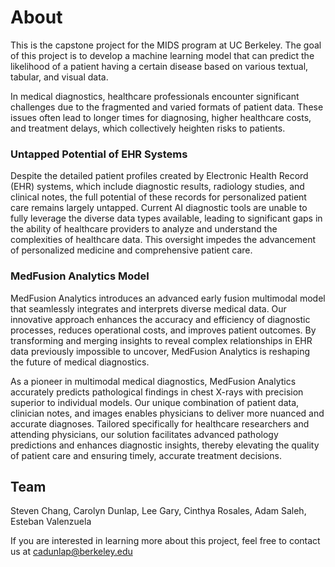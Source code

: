 # About

This is the capstone project for the MIDS program at UC Berkeley. The goal of this project is to develop a machine learning model
that can predict the likelihood of a patient having a certain disease based on various textual, tabular, and visual data.

In medical diagnostics, healthcare professionals encounter significant challenges due to the fragmented and varied formats of patient data. These issues often lead to longer times for diagnosing, higher healthcare costs, and treatment delays, which collectively heighten risks to patients.

### Untapped Potential of EHR Systems
Despite the detailed patient profiles created by Electronic Health Record (EHR) systems, which include diagnostic results, radiology studies, and clinical notes, the full potential of these records for personalized patient care remains largely untapped. Current AI diagnostic tools are unable to fully leverage the diverse data types available, leading to significant gaps in the ability of healthcare providers to analyze and understand the complexities of healthcare data. This oversight impedes the advancement of personalized medicine and comprehensive patient care.

### MedFusion Analytics Model

MedFusion Analytics introduces an advanced early fusion multimodal model that seamlessly integrates and interprets diverse medical data. Our innovative approach enhances the accuracy and efficiency of diagnostic processes, reduces operational costs, and improves patient outcomes. By transforming and merging insights to reveal complex relationships in EHR data previously impossible to uncover, MedFusion Analytics is reshaping the future of medical diagnostics.

As a pioneer in multimodal medical diagnostics, MedFusion Analytics accurately predicts pathological findings in chest X-rays with precision superior to individual models. Our unique combination of patient data, clinician notes, and images enables physicians to deliver more nuanced and accurate diagnoses. Tailored specifically for healthcare researchers and attending physicians, our solution facilitates advanced pathology predictions and enhances diagnostic insights, thereby elevating the quality of patient care and ensuring timely, accurate treatment decisions.


## Team

Steven Chang, Carolyn Dunlap, Lee Gary, Cinthya Rosales, Adam Saleh, Esteban Valenzuela

If you are interested in learning more about this project, feel free to contact us at cadunlap@berkeley.edu
